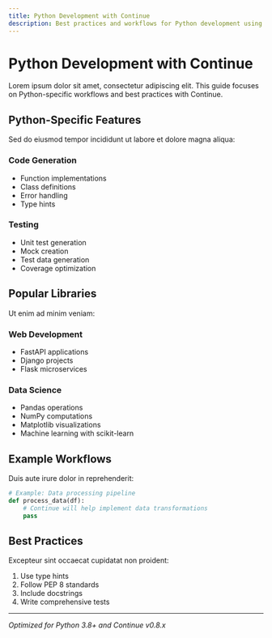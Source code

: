 ```yaml
---
title: Python Development with Continue
description: Best practices and workflows for Python development using Continue
---
```


# Python Development with Continue

Lorem ipsum dolor sit amet, consectetur adipiscing elit. This guide focuses on Python-specific workflows and best practices with Continue.

## Python-Specific Features

Sed do eiusmod tempor incididunt ut labore et dolore magna aliqua:

### Code Generation
- Function implementations
- Class definitions
- Error handling
- Type hints

### Testing
- Unit test generation
- Mock creation
- Test data generation
- Coverage optimization

## Popular Libraries

Ut enim ad minim veniam:

### Web Development
- FastAPI applications
- Django projects
- Flask microservices

### Data Science
- Pandas operations
- NumPy computations
- Matplotlib visualizations
- Machine learning with scikit-learn

## Example Workflows

Duis aute irure dolor in reprehenderit:

```python
# Example: Data processing pipeline
def process_data(df):
    # Continue will help implement data transformations
    pass
```

## Best Practices

Excepteur sint occaecat cupidatat non proident:

1. Use type hints
2. Follow PEP 8 standards
3. Include docstrings
4. Write comprehensive tests

---

*Optimized for Python 3.8+ and Continue v0.8.x*